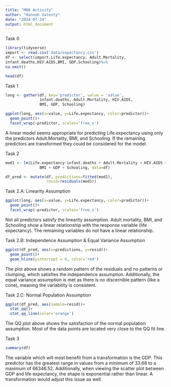 ```yaml
---
title: "M08 Activity"
author: "Hannah Valenty"
date: "2024-07-24"
output: html_document
---
```


Task 0
```r
library(tidyverse)
import <- read.csv('data/expectancy.csv')
df <- select(import,Life.expectancy, Adult.Mortality,
infant.deaths,HIV.AIDS,BMI, GDP,Schooling)%>%
na.omit()

head(df)
```

Task 1
```r
long <- gather(df, key='predictor', value = 'value',
               infant.deaths, Adult.Mortality, HIV.AIDS,
               BMI, GDP, Schooling)

ggplot(long, aes(x=value, y=Life.expectancy, color=predictor))+
  geom_point()+
  facet_wrap(~predictor, scales='free_x')
```

A linear model seems appropriate for predicting Life.expectancy using only the predictors Adult.Mortality, BMI, and Schooling. If the remaining predictors are transformed they could be considered for the model.


Task 2
```r
mod1 <- lm(Life.expectancy~infant.deaths + Adult.Mortality + HIV.AIDS +
               BMI + GDP + Schooling, data=df)

df_pred <- mutate(df, predictions=fitted(mod1),
                  resid=residuals(mod1))
```

Task 2.A: Linearity Assumption
```r
ggplot(long, aes(x=value, y=Life.expectancy, color=predictor))+
  geom_point()+
  facet_wrap(~predictor, scales='free_x')
```

Not all predictors satisfy the linearity assumption. Adult mortality, BMI, and Schooling show a linear relationship with the response variable (life expectancy). The remaining variables do not have a linear relationship.


Task 2.B: Independence Assumption & Equal Variance Assumption
```r
ggplot(df_pred, aes(x=predictions, y=resid))+
  geom_point()+
  geom_hline(yintercept = 0, color='red')
```

The plot above shows a random pattern of the residuals and no patterns or clumping, which satisfies the independence assumption. Additionally, the equal variance assumption is met as there is no discernible pattern (like a cone), meaning the variability is consistent.


Task 2.C: Normal Population Assumption
```r
ggplot(df_pred, aes(sample=resid))+
  stat_qq()+
  stat_qq_line(color='orange')
```

The QQ plot above shows the satisfaction of the normal population assumption. Most of the data points are located very close to the QQ fit line.


Task 3
```r
summary(df)
```

The variable which will most benefit from a transformation is the GDP. This predictor has the greatest range in values from a minimum of 33.68 to a maximum of 66346.52. Additionally, when viewing the scatter plot between GDP and life expectancy, the shape is exponential rather than linear. A transformation would adjust this issue as well.
